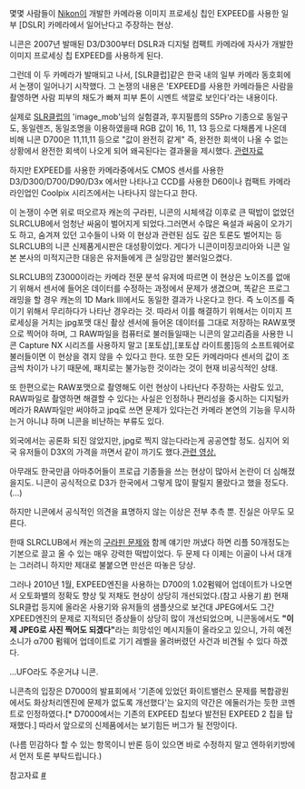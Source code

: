 몇몇 사람들이 [[Nikon]]이 개발한 카메라용 이미지 프로세싱 칩인 EXPEED를 사용한 일부 [DSLR] 카메라에서 일어난다고 주장하는 현상.

니콘은 2007년 발매된 D3/D300부터 DSLR과 디지털 컴팩트 카메라에 자사가 개발한 이미지 프로세싱 칩 EXPEED를 사용하게 된다.

그런데 이 두 카메라가 발매되고 나서, [SLR클럽]같은 한국 내의 일부 카메라 동호회에서 논쟁이 일어나기 시작했다. 그 논쟁의 내용은 'EXPEED를 사용한 카메라들은 사람을 촬영하면 사람 피부의 채도가 빠져 피부 톤이 시멘트 색깔로 보인다'라는 내용이다.

실제로 [[SLR클럽]]의 'image_mob'님의 실험결과, 후지필름의 S5Pro 기종으로 동일구도, 동일렌즈, 동일조명을 이용하였을때 RGB 값이 16, 11, 13 등으로 다채롭게 나온데 비해 니콘 D700은 11,11,11 등으로 "값이 완전히 같게" 즉, 완전한 회색이 나올 수 없는 상황에서 완전한 회색이 나오게 되어 왜곡된다는 결과물을 제시했다.
[http://www.slrclub.com/bbs/vx2.php?id=newproduct_nikon&page=2&sn1=&sid1=&divpage=7&sn=off&sid=off&ss=on&sc=off&select_arrange=headnum&desc=asc&no=39753 관련자료] 

하지만 EXPEED를 사용한 카메라중에서도 CMOS 센서를 사용한 D3/D300/D700/D90/D3x 에서만 나타나고 CCD를 사용한 D60이나 컴팩트 카메라 라인업인 Coolpix 시리즈에서는 나타나지 않는다고 한다.

이 논쟁이 수면 위로 떠오르자 캐논의 구라핀, 니콘의 시체색감 이후로 큰 떡밥이 없었던 SLRCLUB에서 엄청난 싸움이 벌어지게 되었다.그러면서 수많은 욕설과 싸움이 오가기도 하고, 숨겨져 있던 고수들이 나와 이 현상과 관련된 심도 깊은 토론도 벌어지는 등 SLRCLUB의 니콘 신제품게시판은 대성황이었다. 게다가 니콘이미징코리아와 니콘 일본 본사의 미적지근한 대응은 유저들에게 큰 실망감만 불러일으켰다.

SLRCLUB의 Z3000이라는 카메라 전문 분석 유저에 따르면 이 현상은 노이즈를 없애기 위해서 센서에 들어온 데이터를 수정하는 과정에서 문제가 생겼으며, 똑같은 프로그래밍을 할 경우 캐논의 1D Mark III에서도 동일한 결과가 나온다고 한다. 즉 노이즈를 죽이기 위해서 무리하다가 나타난 경우라는 것. 따라서 이를 해결하기 위해서는 이미지 프로세싱을 거치는 jpg포맷 대신 촬상 센서에 들어온 데이터를 그대로 저장하는 RAW포맷으로 찍어야 하며, 그 RAW파일을 컴퓨터로 불러들일때는 니콘의 알고리즘을 사용한 니콘 Capture NX 시리즈를 사용하지 말고 [포토샵],[포토샵 라이트룸]등의 소프트웨어로 불러들이면 이 현상을 겪지 않을 수 있다고 한다. 또한 모든 카메라마다 센서의 값이 조금씩 차이가 나기 때문에, 패치로는 불가능한 것이라는 것이 현재 비공식적인 상태.

또 한편으로는 RAW포맷으로 촬영해도 이런 현상이 나타난다 주장하는 사람도 있고, RAW파일로 촬영하면 해결할 수 있다는 사실은 인정하나 편리성을 중시하는 디지털카메라가 RAW파일만 써야하고 jpq로 쓰면 문제가 있다는건 카메라 본연의 기능을 무시하는거 아니냐 하며 니콘을 비난하는 부류도 있다. 

외국에서는 공론화 되진 않았지만, jpg로 찍지 않는다라는게 공공연할 정도. 심지어 외국 유저들이 D3X의 가격을 까면서 같이 까기도 했다.[http://www.youtube.com/watch?gl=KR&hl=ko&v=tnwf2RShNV0 관련 영상.]

아무래도 한국만큼 아마추어들이 프로급 기종들을 쓰는 현상이 많아서 논란이 더 심해졌을지도. 니콘이 공식적으로 D3가 한국에서 그렇게 많이 팔릴지 몰랐다고 했을 정도다. (...)

하지만 니콘에서 공식적인 의견을 표명하지 않는 이상은 전부 추측 뿐. 진실은 아무도 모른다.

한때 SLRCLUB에서 캐논의 [[구라핀 문제]]와 함께 얘기만 꺼냈다 하면 리플 50개정도는 기본으로 끌고 올 수 있는 매우 강력한 떡밥이었다. 두 문제 다 이제는 이골이 나서 대개는 그러려니 하지만 제대로 불붙으면 만선은 따놓은 당상.

그러나 2010년 1월, EXPEED엔진을 사용하는 D700의 1.02펌웨어 업데이트가 나오면서 오토화밸의 정확도 향상 및 저채도 현상이 상당히 개선되었다.(참고 사용기 [http://www.slrclub.com/bbs/vx2.php?id=user_review&page=1&divpage=4&ss=on&keyword=d700&select_arrange=headnum&desc=asc&no=31137 #]) 현재 SLR클럽 등지에 올라온 사용기와 유저들의 샘플샷으로 보건대 JPEG에서도 그간 XPEED엔진의 문제로 지적되던 증상들이 상당히 많이 개선되었으며, 니콘동에서도 '''"이제 JPEG로 사진 찍어도 되겠다"'''라는 희망섞인 메시지들이 올라오고 있으니, 가히 예전 소니가 α700 펌웨어 업데이트로 기기 레벨을 올려버렸던 사건과 비견될 수 있다 하겠다.

...UFO라도 주운거냐 니콘.

니콘측의 입장은 D7000의 발표회에서 '기존에 있었던 화이트밸런스 문제를 복합광원에서도 화상처리엔진에 문제가 없도록 개선했다'는 요지의 약간은 에둘러가는 듯한 코멘트로 인정하였다.[* D7000에서는 기존의 EXPEED 칩보다 발전된 EXPEED 2 칩을 탑재했다.] 따라서 앞으로의 신제품에서는 보기힘든 버그가 될 전망이다.


(나름 민감하다 할 수 있는 항목이니 반론 등이 있으면 바로 수정하지 말고 엔하위키방에서 먼저 토론 부탁드립니다.)

참고자료 [http://blog.naver.com/x2ace/60055524324 #]
